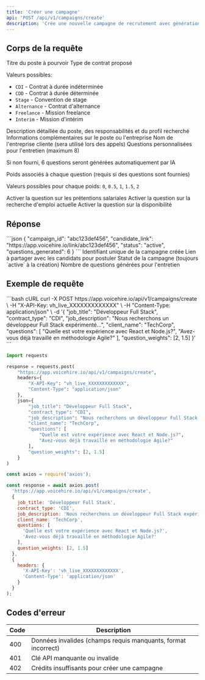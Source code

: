 ```yaml
---
title: 'Créer une campagne'
api: 'POST /api/v1/campaigns/create'
description: 'Crée une nouvelle campagne de recrutement avec génération automatique ou personnalisation des questions'
---
```


## Corps de la requête

<ParamField body="job_title" type="string" required>
  Titre du poste à pourvoir
</ParamField>

<ParamField body="contract_type" type="string" required>
  Type de contrat proposé
  
  Valeurs possibles:
  - `CDI` - Contrat à durée indéterminée
  - `CDD` - Contrat à durée déterminée
  - `Stage` - Convention de stage
  - `Alternance` - Contrat d'alternance
  - `Freelance` - Mission freelance
  - `Interim` - Mission d'intérim
</ParamField>

<ParamField body="job_description" type="string" required>
  Description détaillée du poste, des responsabilités et du profil recherché
</ParamField>

<ParamField body="additional_info" type="string">
  Informations complémentaires sur le poste ou l'entreprise
</ParamField>

<ParamField body="client_name" type="string">
  Nom de l'entreprise cliente (sera utilisé lors des appels)
</ParamField>

<ParamField body="questions" type="array">
  Questions personnalisées pour l'entretien (maximum 8)
  
  Si non fourni, 6 questions seront générées automatiquement par IA
</ParamField>

<ParamField body="question_weights" type="array">
  Poids associés à chaque question (requis si des questions sont fournies)
  
  Valeurs possibles pour chaque poids: `0`, `0.5`, `1`, `1.5`, `2`
</ParamField>

<ParamField body="enable_salary_question" type="boolean" default="true">
  Activer la question sur les prétentions salariales
</ParamField>

<ParamField body="enable_job_search_question" type="boolean" default="true">
  Activer la question sur la recherche d'emploi actuelle
</ParamField>

<ParamField body="enable_availability_question" type="boolean" default="true">
  Activer la question sur la disponibilité
</ParamField>

## Réponse

<ResponseExample>
```json
{
  "campaign_id": "abc123def456",
  "candidate_link": "https://app.voicehire.io/link/abc123def456",
  "status": "active",
  "questions_generated": 6
}
```
</ResponseExample>

<ResponseField name="campaign_id" type="string" required>
  Identifiant unique de la campagne créée
</ResponseField>

<ResponseField name="candidate_link" type="string" required>
  Lien à partager avec les candidats pour postuler
</ResponseField>

<ResponseField name="status" type="string" required>
  Statut de la campagne (toujours `active` à la création)
</ResponseField>

<ResponseField name="questions_generated" type="integer" required>
  Nombre de questions générées pour l'entretien
</ResponseField>

## Exemple de requête

<CodeGroup>
```bash cURL
curl -X POST https://app.voicehire.io/api/v1/campaigns/create \
  -H "X-API-Key: vh_live_XXXXXXXXXXXXX" \
  -H "Content-Type: application/json" \
  -d '{
    "job_title": "Développeur Full Stack",
    "contract_type": "CDI",
    "job_description": "Nous recherchons un développeur Full Stack expérimenté...",
    "client_name": "TechCorp",
    "questions": [
      "Quelle est votre expérience avec React et Node.js?",
      "Avez-vous déjà travaillé en méthodologie Agile?"
    ],
    "question_weights": [2, 1.5]
  }'
```

```python Python
import requests

response = requests.post(
    "https://app.voicehire.io/api/v1/campaigns/create",
    headers={
        "X-API-Key": "vh_live_XXXXXXXXXXXXX",
        "Content-Type": "application/json"
    },
    json={
        "job_title": "Développeur Full Stack",
        "contract_type": "CDI",
        "job_description": "Nous recherchons un développeur Full Stack expérimenté...",
        "client_name": "TechCorp",
        "questions": [
            "Quelle est votre expérience avec React et Node.js?",
            "Avez-vous déjà travaillé en méthodologie Agile?"
        ],
        "question_weights": [2, 1.5]
    }
)
```

```javascript Node.js
const axios = require('axios');

const response = await axios.post(
  'https://app.voicehire.io/api/v1/campaigns/create',
  {
    job_title: 'Développeur Full Stack',
    contract_type: 'CDI',
    job_description: 'Nous recherchons un développeur Full Stack expérimenté...',
    client_name: 'TechCorp',
    questions: [
      'Quelle est votre expérience avec React et Node.js?',
      'Avez-vous déjà travaillé en méthodologie Agile?'
    ],
    question_weights: [2, 1.5]
  },
  {
    headers: {
      'X-API-Key': 'vh_live_XXXXXXXXXXXXX',
      'Content-Type': 'application/json'
    }
  }
);
```
</CodeGroup>

## Codes d'erreur

| Code | Description |
|------|-------------|
| 400 | Données invalides (champs requis manquants, format incorrect) |
| 401 | Clé API manquante ou invalide |
| 402 | Crédits insuffisants pour créer une campagne |